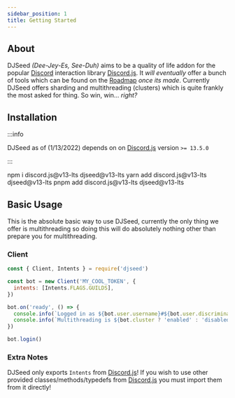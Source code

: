 ```yaml
---
sidebar_position: 1
title: Getting Started
---
```


## About
DJSeed *(Dee-Jey-Es, See-Duh)* aims to be a quality of life addon for the popular
[Discord](https://discord.com/) interaction library [Discord.js](https://discord.js.org/#/).
It *will eventually* offer a bunch of tools which can be found on the [Roadmap](/docs/starting) *once its made*.
Currently DJSeed offers sharding and multithreading (clusters) which is quite frankly the most asked for thing.
So win, win... *right?*

## Installation

:::info

DJSeed as of (1/13/2022) depends on on [Discord.js](https://discord.js.org/#/) version `>= 13.5.0`

:::

<Tabs>
  <TabItem value="npm" label="npm" default>
    <CodeBlock className="language-bash">
      npm i discord.js@v13-lts djseed@v13-lts
    </CodeBlock>
  </TabItem>
  <TabItem value="yarn" label="yarn">
    <CodeBlock className="language-bash">
      yarn add discord.js@v13-lts djseed@v13-lts
    </CodeBlock>
  </TabItem>
  <TabItem value="pnpm" label="pnpm">
    <CodeBlock className="language-bash">
      pnpm add discord.js@v13-lts djseed@v13-lts
    </CodeBlock>
  </TabItem>
</Tabs>

## Basic Usage
This is the absolute basic way to use DJSeed, currently the only thing
we offer is multithreading so doing this will do absolutely nothing other
than prepare you for multithreading.

### Client
```js
const { Client, Intents } = require('djseed')

const bot = new Client('MY_COOL_TOKEN', {
  intents: [Intents.FLAGS.GUILDS],
})

bot.on('ready', () => {
  console.info(`Logged in as ${bot.user.username}#${bot.user.discriminator}!`)
  console.info(`Multithreading is ${bot.cluster ? 'enabled' : 'disabled'}!`)
})

bot.login()
```

### Extra Notes

DJSeed only exports `Intents` from [Discord.js](https://discord.js.org/#/)!
If you wish to use other provided classes/methods/typedefs from [Discord.js](https://discord.js.org/#/)
you must import them from it directly!